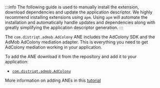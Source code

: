 
:::info
The following guide is used to manually install the extension, download dependencies and update the application descriptor. We highly recommend installing extensions using `apm`. Using `apm` will automate the installation and automatically handle updates and dependencies along with greatly simplifying the application descriptor generation.
:::


The `com.distriqt.admob.AdColony` ANE includes the AdColony SDK and the AdMob AdColony mediation adapter. This is everything you need to get AdColony mediation working in your application.

To add the ANE download it from the repository and add it to your application:

- [`com.distriqt.admob.AdColony`](https://github.com/distriqt/ANE-Adverts-Mediation/raw/master/lib/adcolony/com.distriqt.admob.AdColony.ane)


More information on adding ANEs in this [tutorial](/docs/tutorials/getting-started)
